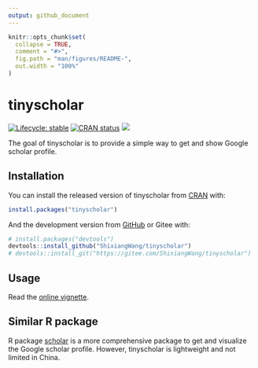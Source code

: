 ```yaml
---
output: github_document
---
```


<!-- README.md is generated from README.Rmd. Please edit that file -->

```r
knitr::opts_chunk$set(
  collapse = TRUE,
  comment = "#>",
  fig.path = "man/figures/README-",
  out.width = "100%"
)
```

# tinyscholar

<!-- badges: start -->
[![Lifecycle: stable](https://img.shields.io/badge/lifecycle-stable-brightgreen.svg)](https://lifecycle.r-lib.org/articles/stages.html)
[![CRAN status](https://www.r-pkg.org/badges/version/tinyscholar)](https://CRAN.R-project.org/package=tinyscholar)
[![](http://cranlogs.r-pkg.org/badges/grand-total/tinyscholar)](https://cran.r-project.org/package=tinyscholar)
<!-- badges: end -->

The goal of tinyscholar is to provide a simple way to get and show Google scholar profile.

## Installation

You can install the released version of tinyscholar from [CRAN](https://CRAN.R-project.org) with:

``` r
install.packages("tinyscholar")
```

And the development version from [GitHub](https://github.com/) or Gitee with:

``` r
# install.packages("devtools")
devtools::install_github("ShixiangWang/tinyscholar")
# devtools::install_git("https://gitee.com/ShixiangWang/tinyscholar")
```
## Usage

Read the [online vignette](https://shixiangwang.github.io/tinyscholar/articles/tinyscholar.html).

## Similar R package

R package [scholar](https://cran.r-project.org/package=scholar) is a more comprehensive package to get and visualize the Google scholar profile. However, tinyscholar is lightweight and not limited in China. 
